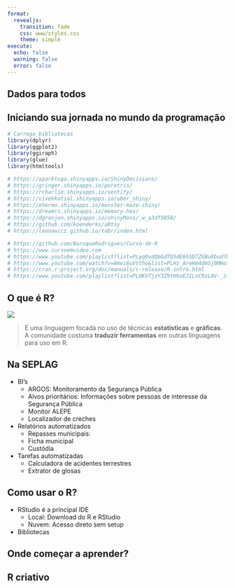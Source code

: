 ```yaml
---
format:
  revealjs:
    transition: fade
    css: www/styles.css
    theme: simple
execute: 
  echo: false
  warning: false
  error: false
---
```


## Dados para todos {#sl1}

<h2>Iniciando sua jornada no mundo da programação</h2>

```r
# Carrega bibliotecas
library(dplyr)
library(ggplot2)
library(ggiraph)
library(glue)
library(htmltools)

# https://sparktuga.shinyapps.io/ShinyDecisions/
# https://gringer.shinyapps.io/poretris/
# https://rcharlie.shinyapps.io/sentify/
# https://vivekkatial.shinyapps.io/uber_shiny/
# https://ehermo.shinyapps.io/monster-maze-shiny/
# https://dreamrs.shinyapps.io/memory-hex/
# https://dgranjon.shinyapps.io/shinyMons/_w_a3df9858/
# https://github.com/koenderks/aRtsy
# https://leonawicz.github.io/tabr/index.html

# https://github.com/BaruqueRodrigues/Curso-de-R
# https://www.cursoemvideo.com
# https://www.youtube.com/playlist?list=PLyqOvdQmGdTQ5dE6hSD7ZGBu8bud70wYf
# https://www.youtube.com/watch?v=8mei6uVttho&list=PLHz_AreHm4dmSj0MHol_aoNYCSGFqvfXV
# https://cran.r-project.org/doc/manuals/r-release/R-intro.html
# https://www.youtube.com/playlist?list=PLOKVTjzY3Z9tHhoEJILnC9zLAV-_zfe8k

```

<!-- ########################## Slide ########################## -->
## O que é R? {#sl2}

<div>

![](www/images/Rlogo.png)

> É uma linguagem focada no uso de técnicas **estatísticas** e **gráficas**. A comunidade costuma **traduzir  ferramentas** em outras linguagens para uso em R.

</div>

<!-- ########################## Slide ########################## -->
## Na SEPLAG {#sl3}

- BI's
  + ARGOS: Monitoramento da Segurança Pública
  + Alvos prioritários: Informações sobre pessoas de interesse da Segurança Pública
  + Monitor ALEPE
  + Localizador de creches
  
- Relatórios automatizados
  + Repasses municipais: 
  + Ficha municipal
  + Custódia
  
- Tarefas automatizadas
  + Calculadora de acidentes terrestres
  + Extrator de glosas

<!-- ########################## Slide ########################## -->
## Como usar o R? {#sl4}

- RStudio é a principal IDE
  + Local: Download do R e RStudio
  + Nuvem: Acesso direto sem setup

- Bibliotecas

<!-- ########################## Slide ########################## -->
## Onde começar a aprender? {#sl5}


<!-- ########################## Slide ########################## -->
## R criativo {#sl6}


